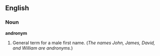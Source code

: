 ==English==

===Noun===
'''andronym'''

#General term for a male first name. (''The names John, James, David, and William are andronyms.'')